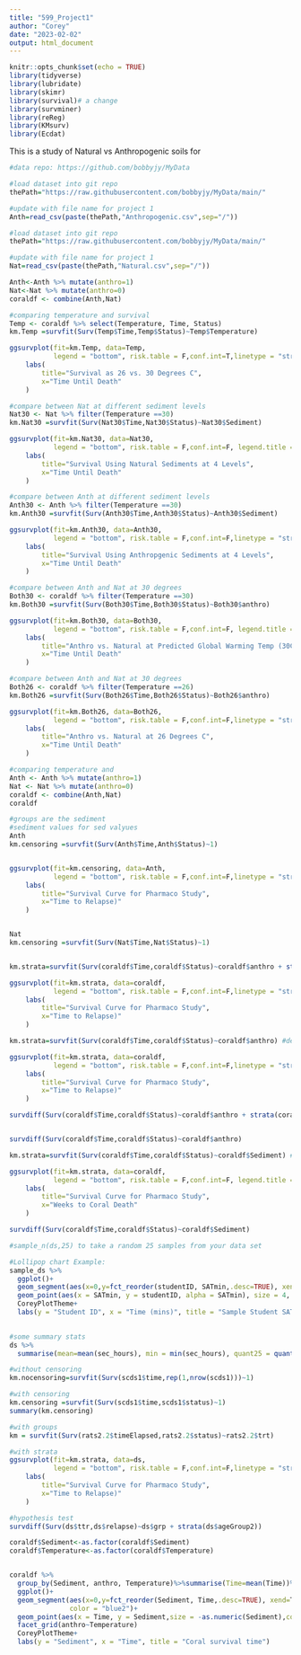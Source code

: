 ```yaml
---
title: "599_Project1"
author: "Corey"
date: "2023-02-02"
output: html_document
---
```


```r
knitr::opts_chunk$set(echo = TRUE)
library(tidyverse)
library(lubridate)
library(skimr)
library(survival)# a change
library(survminer)
library(reReg)
library(KMsurv)
library(Ecdat)
```
This is a study of Natural vs Anthropogenic soils for 

```r
#data repo: https://github.com/bobbyjy/MyData

#load dataset into git repo
thePath="https://raw.githubusercontent.com/bobbyjy/MyData/main/"

#update with file name for project 1
Anth=read_csv(paste(thePath,"Anthropogenic.csv",sep="/"))

#load dataset into git repo
thePath="https://raw.githubusercontent.com/bobbyjy/MyData/main/"

#update with file name for project 1
Nat=read_csv(paste(thePath,"Natural.csv",sep="/"))

Anth<-Anth %>% mutate(anthro=1)
Nat<-Nat %>% mutate(anthro=0)
coraldf <- combine(Anth,Nat)

```
```r
#comparing temperature and survival
Temp <- coraldf %>% select(Temperature, Time, Status)
km.Temp =survfit(Surv(Temp$Time,Temp$Status)~Temp$Temperature)

ggsurvplot(fit=km.Temp, data=Temp,
           legend = "bottom", risk.table = F,conf.int=T,linetype = "strata", legend.title = "Study Temperatures") +
    labs(
        title="Survival as 26 vs. 30 Degrees C",
        x="Time Until Death"
    ) 
```

```r
#compare between Nat at different sediment levels 
Nat30 <- Nat %>% filter(Temperature ==30)
km.Nat30 =survfit(Surv(Nat30$Time,Nat30$Status)~Nat30$Sediment)

ggsurvplot(fit=km.Nat30, data=Nat30,
           legend = "bottom", risk.table = F,conf.int=F, legend.title = "Study Sediment Levels", alpha=.5) +
    labs(
        title="Survival Using Natural Sediments at 4 Levels",
        x="Time Until Death"
    ) 
```
```r
#compare between Anth at different sediment levels 
Anth30 <- Anth %>% filter(Temperature ==30)
km.Anth30 =survfit(Surv(Anth30$Time,Anth30$Status)~Anth30$Sediment)

ggsurvplot(fit=km.Anth30, data=Anth30,
           legend = "bottom", risk.table = F,conf.int=F,linetype = "strata", legend.title = "Study Sediment Levels") +
    labs(
        title="Survival Using Anthropgenic Sediments at 4 Levels",
        x="Time Until Death"
    ) 
```
```r
#compare between Anth and Nat at 30 degrees
Both30 <- coraldf %>% filter(Temperature ==30)
km.Both30 =survfit(Surv(Both30$Time,Both30$Status)~Both30$anthro)

ggsurvplot(fit=km.Both30, data=Both30,
           legend = "bottom", risk.table = F,conf.int=F, legend.title = "Anth or Nat", surv.median.line = "v") +
    labs(
        title="Anthro vs. Natural at Predicted Global Warming Temp (30C)",
        x="Time Until Death"
    ) 
```

```r
#compare between Anth and Nat at 30 degrees
Both26 <- coraldf %>% filter(Temperature ==26)
km.Both26 =survfit(Surv(Both26$Time,Both26$Status)~Both26$anthro)

ggsurvplot(fit=km.Both26, data=Both26,
           legend = "bottom", risk.table = F,conf.int=F,linetype = "strata", legend.title = "Anth or Nat", surv.median.line = "v") +
    labs(
        title="Anthro vs. Natural at 26 Degrees C",
        x="Time Until Death"
    ) 
```



```r
#comparing temperature and
Anth <- Anth %>% mutate(anthro=1)
Nat <- Nat %>% mutate(anthro=0)
coraldf <- combine(Anth,Nat)
coraldf

#groups are the sediment
#sediment values for sed valyues
Anth
km.censoring =survfit(Surv(Anth$Time,Anth$Status)~1)


ggsurvplot(fit=km.censoring, data=Anth,
           legend = "bottom", risk.table = F,conf.int=F,linetype = "strata") +
    labs(
        title="Survival Curve for Pharmaco Study",
        x="Time to Relapse)"
    ) 


Nat
km.censoring =survfit(Surv(Nat$Time,Nat$Status)~1)


km.strata=survfit(Surv(coraldf$Time,coraldf$Status)~coraldf$anthro + strata(coraldf$Sediment)) #defines your strata!

ggsurvplot(fit=km.strata, data=coraldf,
           legend = "bottom", risk.table = F,conf.int=F,linetype = "strata") +
    labs(
        title="Survival Curve for Pharmaco Study",
        x="Time to Relapse)"
    ) 

km.strata=survfit(Surv(coraldf$Time,coraldf$Status)~coraldf$anthro) #defines your strata!

ggsurvplot(fit=km.strata, data=coraldf,
           legend = "bottom", risk.table = F,conf.int=F,linetype = "strata") +
    labs(
        title="Survival Curve for Pharmaco Study",
        x="Time to Relapse)"
    ) 

survdiff(Surv(coraldf$Time,coraldf$Status)~coraldf$anthro + strata(coraldf$Sediment))


survdiff(Surv(coraldf$Time,coraldf$Status)~coraldf$anthro)


```
```r

km.strata=survfit(Surv(coraldf$Time,coraldf$Status)~coraldf$Sediment) #defines your strata!

ggsurvplot(fit=km.strata, data=coraldf,
           legend = "bottom", risk.table = F,conf.int=F, legend.title = "Sediment Concentration",) +
    labs(
        title="Survival Curve for Pharmaco Study",
        x="Weeks to Coral Death"
    ) 

survdiff(Surv(coraldf$Time,coraldf$Status)~coraldf$Sediment)

```

```r
#sample_n(ds,25) to take a random 25 samples from your data set

#Lollipop chart Example:
sample_ds %>%
  ggplot()+
  geom_segment(aes(x=0,y=fct_reorder(studentID, SATmin,.desc=TRUE), xend=SATmin, yend=fct_reorder(studentID, SATmin,.desc=TRUE)), color = "blue2", show.legend = FALSE)+
  geom_point(aes(x = SATmin, y = studentID, alpha = SATmin), size = 4, color = "blue2", show.legend = FALSE)+
  CoreyPlotTheme+
  labs(y = "Student ID", x = "Time (mins)", title = "Sample Student SAT Times")
 
```

```r
#some summary stats
ds %>% 
  summarise(mean=mean(sec_hours), min = min(sec_hours), quant25 = quantile(sec_hours, .25), median = quantile(sec_hours, .5), quant75 = quantile(sec_hours, .75), quant90 = quantile(sec_hours, .9), max = max(sec_hours), studentcount =n())
```

```r
#without censoring
km.nocensoring=survfit(Surv(scds1$time,rep(1,nrow(scds1)))~1)

#with censoring
km.censoring =survfit(Surv(scds1$time,scds1$status)~1)
summary(km.censoring)

#with groups
km = survfit(Surv(rats2.2$timeElapsed,rats2.2$status)~rats2.2$trt)

#with strata
ggsurvplot(fit=km.strata, data=ds,
           legend = "bottom", risk.table = F,conf.int=F,linetype = "strata") +
    labs(
        title="Survival Curve for Pharmaco Study",
        x="Time to Relapse)"
    ) 

#hypothesis test
survdiff(Surv(ds$ttr,ds$relapse)~ds$grp + strata(ds$ageGroup2))
```
```r

coraldf$Sediment<-as.factor(coraldf$Sediment)
coraldf$Temperature<-as.factor(coraldf$Temperature)


coraldf %>%
  group_by(Sediment, anthro, Temperature)%>%summarise(Time=mean(Time))%>%
  ggplot()+
  geom_segment(aes(x=0,y=fct_reorder(Sediment, Time,.desc=TRUE), xend=Time, yend=fct_reorder(Sediment, Time,.desc=TRUE)),
               color = "blue2")+
  geom_point(aes(x = Time, y = Sediment,size = -as.numeric(Sediment),color=Sediment), show.legend = FALSE)+
  facet_grid(anthro~Temperature)
  CoreyPlotTheme+
  labs(y = "Sediment", x = "Time", title = "Coral survival time")
  ```






